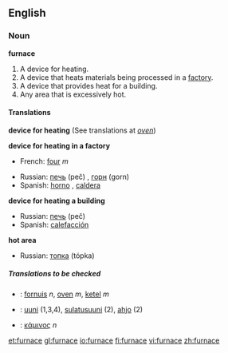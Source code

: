 ==English==

===Noun===
'''furnace'''

# A device for heating.
# A device that heats materials being processed in a [[factory]].
# A device that provides heat for a building.
# Any area that is excessively hot.

====Translations====
'''device for heating'''
(See translations at ''[[oven]]'')

'''device for heating in a factory'''
{{top}}
*French: [[four]] ''m''
{{mid}}
*Russian: [[печь]] (peč) {{f}}, [[горн]] (gorn) {{m}}
*Spanish: [[horno]] {{m}}, [[caldera]] {{f}}
{{bottom}}

'''device for heating a building'''
{{top}}
{{mid}}
*Russian: [[печь]] (peč) {{f}}
*Spanish: [[calefacción]] {{f}}
{{bottom}}

'''hot area'''
{{top}}
{{mid}}
*Russian: [[топка]] (tópka) {{f}}
{{bottom}}

=====Translations to be checked=====
{{checktrans}}
*{{ttbc|Dutch}}: [[fornuis]] ''n'', [[oven]] ''m'', [[ketel]] ''m''
*{{ttbc|Finnish}}: [[uuni]] (1,3,4), [[sulatusuuni]] (2), [[ahjo]] (2)
*{{ttbc|Greek}}: [[κάμινος]] ''n''

[[et:furnace]]
[[gl:furnace]]
[[io:furnace]]
[[fi:furnace]]
[[vi:furnace]]
[[zh:furnace]]